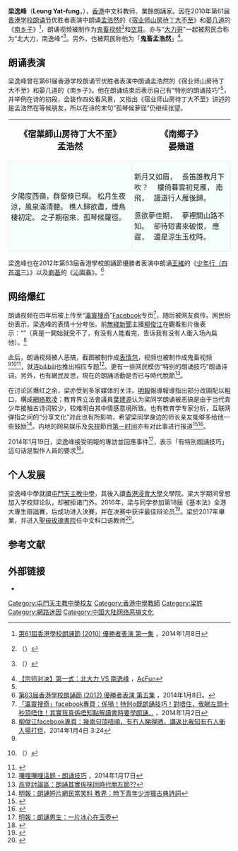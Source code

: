 {{TA|G1=IT}}
{{Infobox person
| 姓名       = 梁逸峰 
| 羅馬拼音   = Loeng4 Jat6 Fung1
| 英文名     = Leung Yat-fung
| 職業       = 中文科教師
| 出生日期   = {{birth date and age|1995|6|25}}
| 出生地     = {{BHKG}}
| 居住地     = {{HKG}}
| 國籍       = {{CNHK}}
| 語言       = [[粤语|粤语]]
| 母校       = [[屯门天主教中学|屯门天主教中学]]<br>[[香港浸會大學|香港浸會大學]]
}}
'''梁逸峰'''（'''Leung Yat-fung'''，{{bd|1995年|6月25日||}}），[[香港人|香港]]中文科教师、業餘朗誦家。因在2010年第61届[[香港学校朗诵节|香港学校朗诵节]]优胜者表演中朗诵[[孟浩然|孟浩然]]的《[[s:宿业师山房待丁大不至|宿业师山房待丁大不至]]》和[[晏几道|晏几道]]的《[[s:南鄉子_(晏幾道)|南乡子]]》<ref name="poem">[http://www.etvonline.hk/tc/digitalplay.html?video=spf10-0001 第61屆香港學校朗誦節 (2010) 優勝者表演 第一集] {{Wayback|url=http://www.etvonline.hk/tc/digitalplay.html?video=spf10-0001 |date=20161011232947 }}，2014年1月8日</ref>，朗诵视频被制作为[[鬼畜文化|鬼畜视频]]<ref name="shizi">{{bilibili|av902007|【红日】梁逸峰你朗诵这么屌你家里人知道吗？}}（{{Cite web |url=http://bilibili.tv/video/av902007 |title=存档副本 |access-date=2016-08-21 |archive-url=https://web.archive.org/web/20140615133016/http://bilibili.tv/video/av902007 |archive-date=2014-06-15 |dead-url=yes }}）</ref>和[[空耳|空耳]]。亦与“[[大力哥|大力哥]]”一起被网民合称为“北大力，南逸峰”<ref>{{bilibili|av1002217|【北大力南逸峰】我的故事（完整版）}}（{{Cite web |url=http://www.bilibili.tv/video/av1002217/ |title=存档副本 |access-date=2019-06-04 |archive-url=https://web.archive.org/web/20140520095428/http://www.bilibili.tv/video/av1002217/ |archive-date=2014-05-20 |dead-url= }}）</ref>。另外，也被网民称他为「'''鬼畜孟浩然'''」<ref>[http://www.acfun.tv/v/ac991317 【宗师对决】第一式：北大力 VS 南逸峰] {{Wayback|url=http://www.acfun.tv/v/ac991317 |date=20160305082827 }}，[[AcFun|AcFun]]</ref>。

==朗诵表演==
梁逸峰曾在第61届香港学校朗诵节优胜者表演中朗诵孟浩然的《宿业师山房待丁大不至》和晏几道的《南乡子》。他在朗诵结束后表示自己有“特别的朗诵技巧”<ref name="poem"/>，并举例在诗的初段，会装作四处看风景，又指出《宿业师山房待丁大不至》讲述的是孟浩然在等候朋友，所以在诗的末句“孤琴候萝径”仍继续张望。
{|cellspacing=5 width=75%
|align=center | <big>'''《宿業師山房待丁大不至》<br />孟浩然'''</big>
|align=center | <big>'''《南鄉子》<br />晏幾道'''</big>
|-
|align=left valign=top style="border:1px solid #FFE0EE; background-color:#F5FFFA; padding:5px"|
<poem>
夕陽度西嶺，群壑倏已暝。
松月生夜涼，風泉滿清聽。
樵人歸欲盡，煙鳥棲初定。
之子期宿來，孤琴候蘿徑。
</poem>
|align=left valign=top style="border:1px solid #CEF2E0; background-color:#F5FFFA; padding:5px"|
<poem>
新月又如眉，　
長笛誰教月下吹？　
樓倚暮雲初見雁，
南飛，　
謾道行人雁後歸。　

意欲夢佳期，　
夢裡關山路不知。　
卻待短書來破恨，
應遲，　
還是涼生玉枕時。
</poem>
|}
梁逸峰也在2012年第63屆香港學校朗誦節優勝者表演中朗诵[[王維|王維]]的《[[s:_少年行_(王維)|少年行（四首選三）]]》以及[[劉基|劉基]]的《[[s:沁园春（刘基）|沁園春]]》。<ref>[http://www.etvonline.hk/tc/digitalplay.html?video=spf12-0005 第63屆香港學校朗誦節 (2012) 優勝者表演 第五集] {{Wayback|url=http://www.etvonline.hk/tc/digitalplay.html?video=spf12-0005 |date=20161011232234 }}，2014年1月8日。</ref>

==网络爆红==
朗诵视频在四年后被上传至“[[瀛寰搜奇(Facebook专页)|瀛寰搜奇]]”[[Facebook|Facebook]]专页<ref>[https://www.facebook.com/photo.php?v=675904742432072 「瀛寰搜奇」facebook專頁：係喎！特別o既朗誦技巧！對唔住，我睇左頭十秒頂唔住！其實我真係唔知點解讀書時要學朗誦...] {{Wayback|url=https://www.facebook.com/photo.php?v=675904742432072 |date=20211003020527 }}，2014年1月2日</ref>，随后被网友疯传。网民纷纷表示，梁逸峰的表情十分夸张。前[[無綫新聞|無綫新聞]]主播[[柳俊江|柳俊江]]在觀看影片後表示：“{{lang|zh-yue|幾兩句頂唔順，有冇人睇得晒，講返比我知有冇人衝入場打佢}}”（真是一開始就受不了，有没有人能看完，告诉我有没有人衝入场內扁他）。<ref>[https://www.facebook.com/ryanlau88/posts/10151852042286850 柳俊江facebook專頁：幾兩句頂唔順，有冇人睇得晒，講返比我知有冇人衝入場打佢]，2014年1月4日 3:24</ref>

此后，朗诵视频被人恶搞，截图被制作成[[表情包|表情包]]，视频也被制作成鬼畜视频<ref name="shizi"/><ref>{{bilibili|av920867|【特别的朗诵技巧】白金朗诵 - 梁物语}}（{{Cite web |url=http://bilibili.tv/video/av920867 |title=存档副本 |access-date=2016-08-23 |archive-url=https://web.archive.org/web/20140529075906/http://bilibili.tv/video/av920867 |archive-date=2014-05-29 |dead-url=yes }}）</ref><ref>{{bilibili|av4242647|【梁逸峰】茅房里有月亮}}</ref>，就连[[bilibili|bilibili]]也推出相应专题<ref>[http://www.bilibili.com/topic/299.html 嗶哩嗶哩话题 - 朗诵技巧] {{Wayback|url=http://www.bilibili.com/topic/299.html |date=20180123120246 }}，2014年1月17日</ref>。更有一些网民模仿“特别的朗诵技巧”朗诵诗词。另外，也有網民反思，現在的朗誦活動是否已与時代脫節<ref>[http://forum.hkgolden.com/view.aspx?type=CA&message=4908166 高登討論區：朗誦其實係咪同時代脫左節??]</ref>。

在讨论区爆红之余，梁亦受到多家媒体的关注。[[明報|明報]]報導報導指出部分改圖配以粗口，構成[[網絡欺凌|網絡欺凌]]；教育界立法會議員[[葉建源|葉建源]]认为梁同学朗诵被恶搞是由于当代青少年接触古诗词较少，较难明白其中情感意境所致。也有教育学专家分析，互联网弹指之间的“分享文化”对此也有所影响，希望梁同学身边的师长亲友能够多给他一些鼓励<ref>[http://news.sina.com.hk/news/20140106/-2-3158369/1.html  明報：朗誦短片網民當笑料 教界：時下青年少涉獵古典詩詞]{{dead link|date=2018年3月 |bot=InternetArchiveBot |fix-attempted=yes }}</ref>。内地的网易娱乐及[[中国中央电视台|央視]]節目[[第一时间|第一时间]]亦有对此事进行报道<ref>{{Cite web |url=http://ent.163.com/14/0107/06/9HVFFNL300031H2L.html |title=網易娛樂：香港中學生上節目朗誦古詩詞 網友：全身是戲 |accessdate=2016-08-23 |archive-date=2016-08-26 |archive-url=https://web.archive.org/web/20160826093148/http://ent.163.com/14/0107/06/9HVFFNL300031H2L.html |dead-url=no }}</ref><ref>{{Cite web |url=http://tv.cntv.cn/video/C10375/b22286ee2f534992b54c8c14c0858d5e |title=第一时间：昨日之最：最争议的朗诵 |access-date=2016-08-23 |archive-url=https://web.archive.org/web/20160826080013/http://tv.cntv.cn/video/C10375/b22286ee2f534992b54c8c14c0858d5e |archive-date=2016-08-26 |dead-url=yes }}</ref>。

2014年1月19日，梁逸峰接受明報的專訪並回應事件<ref>[http://news.sina.com.hk/news/20140119/-3-3169251/1.html 明報：朗誦男生：一片冰心在玉壺]{{dead link|date=2018年3月 |bot=InternetArchiveBot |fix-attempted=yes }}</ref>，表示「有特別朗誦技巧」這句话是製作人員的要求<ref>{{Cite web |url=https://news.mingpao.com/pns/%E3%80%8C%E6%9C%89%E7%89%B9%E5%88%A5%E6%9C%97%E8%AA%A6%E6%8A%80%E5%B7%A7%E3%80%8D-%E3%80%8C%E5%9B%82%E5%BC%B5%E3%80%8D%E9%96%8B%E5%A0%B4%E7%99%BD%E5%83%85%E5%8F%B0%E8%A9%9E/web_tc/article/20140119/s00002/1390066769596 |title=「有特別朗誦技巧」「囂張」開場白僅台詞 |accessdate=2017-11-10 |archive-date=2017-11-11 |archive-url=https://web.archive.org/web/20171111041655/https://news.mingpao.com/pns/%E3%80%8C%E6%9C%89%E7%89%B9%E5%88%A5%E6%9C%97%E8%AA%A6%E6%8A%80%E5%B7%A7%E3%80%8D-%E3%80%8C%E5%9B%82%E5%BC%B5%E3%80%8D%E9%96%8B%E5%A0%B4%E7%99%BD%E5%83%85%E5%8F%B0%E8%A9%9E/web_tc/article/20140119/s00002/1390066769596 |dead-url=no }}</ref>。

==个人发展==
梁逸峰中學就讀[[屯門天主教中學|屯門天主教中學]]，其後入讀[[香港浸會大學|香港浸會大學]]文學院。梁大学期间曾想加入学校辩论队，却被拒诸门外。2016年，梁与同学参加第18屆《基本法》全港大專生辯論賽，后成功进入決賽，并在决赛中获评最佳辩论员<ref>{{Cite news |url=https://hk.on.cc/hk/bkn/cnt/news/20160903/bkn-20160903175238769-0903_00822_001.html |title=誇張朗誦法紅爆網 梁逸峰轉型膺最佳辯論員 |work=on.cc東網 |date=2016-09-03 |accessdate=2021-12-25 |archive-date=2021-12-25 |archive-url=https://web.archive.org/web/20211225040743/https://hk.on.cc/hk/bkn/cnt/news/20160903/bkn-20160903175238769-0903_00822_001.html |dead-url=no }}</ref>。梁於2017年畢業，并进入[[聖母玫瑰書院|聖母玫瑰書院]]任中文科口语教师<ref>{{Cite news |url=https://topick.hket.com/article/1898019/那些年特別朗誦技巧梁逸峰%20%20變身中學中文老師 |title=那些年特別朗誦技巧梁逸峰 變身中學中文老師 |work=香港經濟日報 |date=2017-09-06 |accessdate=2022-01-02 |archive-date=2021-12-25 |archive-url=https://web.archive.org/web/20211225040743/https://topick.hket.com/article/1898019/%E9%82%A3%E4%BA%9B%E5%B9%B4%E7%89%B9%E5%88%A5%E6%9C%97%E8%AA%A6%E6%8A%80%E5%B7%A7%E6%A2%81%E9%80%B8%E5%B3%B0%20%20%E8%AE%8A%E8%BA%AB%E4%B8%AD%E5%AD%B8%E4%B8%AD%E6%96%87%E8%80%81%E5%B8%AB |dead-url=no }}</ref>。

==参考文献==
{{reflist|25em}}

==外部链接==
*{{sinaweibo}}

{{Portal bar|中国|中华人民共和国|香港|人物}}
{{Authority control}}

[[Category:屯門天主教中學校友|Category:屯門天主教中學校友]]
[[Category:香港中學教師|Category:香港中學教師]]
[[Category:梁姓|Category:梁姓]]
[[Category:網路迷因|Category:網路迷因]]
[[Category:中国大陆网络恶搞文化|Category:中国大陆网络恶搞文化]]